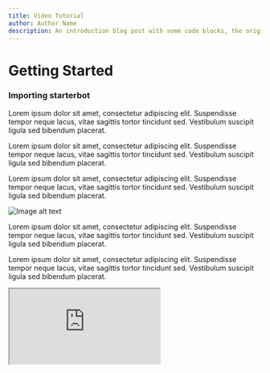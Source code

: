 ```yaml
---
title: Video Tutorial
author: Author Name
description: An introduction blog post with some code blocks, the original
---
```


<TwoCols>
    <Main>
        <h1 className="font-bold text-3xl mb-4"> Getting Started</h1>
        <h3 className="font-bold text-xl mb-3"> Importing starterbot</h3>
        <p className="mb-4">
            Lorem ipsum dolor sit amet, consectetur adipiscing elit. Suspendisse tempor neque lacus,
            vitae sagittis tortor tincidunt sed. Vestibulum suscipit ligula sed bibendum placerat.
        </p>
        <p className="mb-4">
            Lorem ipsum dolor sit amet, consectetur adipiscing elit. Suspendisse tempor neque lacus,
            vitae sagittis tortor tincidunt sed. Vestibulum suscipit ligula sed bibendum placerat.
        </p>
        <p className="mb-4">
            Lorem ipsum dolor sit amet, consectetur adipiscing elit. Suspendisse tempor neque lacus,
            vitae sagittis tortor tincidunt sed. Vestibulum suscipit ligula sed bibendum placerat.
        </p>
        <Img src="/public/video-placeholder.png" alt="Image alt text" height={500} />
        <p className="mb-4">
            Lorem ipsum dolor sit amet, consectetur adipiscing elit. Suspendisse tempor neque lacus,
            vitae sagittis tortor tincidunt sed. Vestibulum suscipit ligula sed bibendum placerat.
        </p>
        <p className="mb-4">
            Lorem ipsum dolor sit amet, consectetur adipiscing elit. Suspendisse tempor neque lacus,
            vitae sagittis tortor tincidunt sed. Vestibulum suscipit ligula sed bibendum placerat.
        </p>
    </Main>
    <RelatedContent>
        <Iframe src="https://www.youtube.com/embed/_lOcCH_rNIU" />
        <Iframe src="https://www.youtube.com/embed/2OqJoCnBoaE" />
        <hr className="mb-3" />
        <p className="font-bold text-left mb-2">Resources</p>
        <p className="text-center">
            Download <span className="text-ocean">startbot</span>
        </p>
    </RelatedContent>
</TwoCols>
